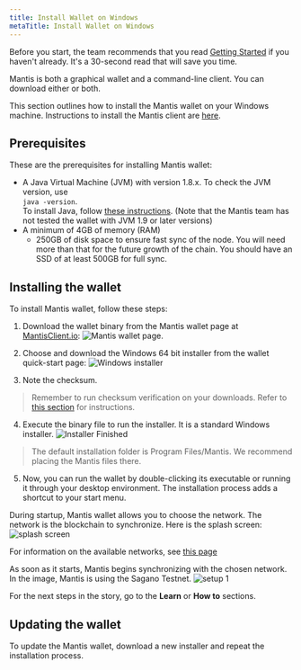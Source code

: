 ```yaml
---
title: Install Wallet on Windows
metaTitle: Install Wallet on Windows
---
```

Before you start, the team recommends that you read [Getting Started](/first-steps/getting-started) if you haven't already. It's a 30-second read that will save you time.

Mantis is both a graphical wallet and a command-line client. You can download either or both.

This section outlines how to install the Mantis wallet on your Windows machine. Instructions to install the Mantis client are [here](/install/-install-client-windows).


## Prerequisites

These are the prerequisites for installing Mantis wallet:
* A Java Virtual Machine (JVM) with version 1.8.x.
    To check the JVM version, use  
     `java -version`.  
    To install Java, follow [these instructions](https://java.com/en/download/help/download_options.html).
    (Note that the Mantis team has not tested the wallet with JVM 1.9 or later versions)
* A minimum of 4GB of memory (RAM)
    * 250GB of disk space to ensure fast sync of the node. You will need more than that for the future growth of the chain. You should have an SSD of at least 500GB for full sync.

## Installing the wallet

To install Mantis wallet, follow these steps:

1. Download the wallet binary from the Mantis wallet page at [MantisClient.io](https://mantisclient.io/):
![Mantis wallet page](../images/1-Download.png).

2. Choose and download the Windows 64 bit installer from the wallet quick-start page:
![Windows installer](../images/2-Download-Installer.png)
3. Note the checksum.
> Remember to run checksum verification on your downloads. Refer to [this section](/how-tos/how-check-hash-windows) for instructions.

4. Execute the binary file to run the installer. It is a standard Windows installer.
![Installer Finished](../images/3-Install-Complete.png)

> The default installation folder is Program Files/Mantis. We recommend placing the Mantis files there.


5. Now, you can run the wallet by double-clicking its executable or running it through your desktop environment. The installation process adds a shortcut to your start menu.

During startup, Mantis wallet allows you to choose the network. The network is the blockchain to synchronize. Here is the splash screen:
![splash screen](../images/5-splash-screen.png)

For information on the available networks, see [this page](/learn/mantis-client-wallet)

As soon as it starts, Mantis begins synchronizing with the chosen network. In the image, Mantis is using the Sagano Testnet.
![setup 1](../images/4-Setup-1.png)

For the next steps in the story, go to the **Learn** or **How to** sections.


## Updating the wallet

To update the Mantis wallet, download a new installer and repeat the installation process.
